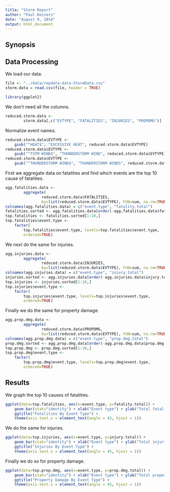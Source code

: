 ```yaml
---
title: "Storm Report"
author: "Paul Reiners"
date: "August 9, 2014"
output: html_document
---
```


Synopsis
--------

Data Processing
---------------
We load our data.
```r
file <- "../data/repdata-data-StormData.csv"
storm.data = read.csv(file, header = TRUE)
```

```r
library(ggplot2)
```

We don't need all the columns.
```r
reduced.storm.data <- 
        storm.data[,c("EVTYPE", "FATALITIES", "INJURIES", "PROPDMG")]
```

Normalize event names.
```r
reduced.storm.data$EVTYPE <- 
    gsub("^HEAT$", "EXCESSIVE HEAT", reduced.storm.data$EVTYPE)
reduced.storm.data$EVTYPE <- 
    gsub("^TSTM WIND$", "THUNDERSTORM WIND", reduced.storm.data$EVTYPE)
reduced.storm.data$EVTYPE <- 
    gsub("^THUNDERSTORM WIND$", "THUNDERSTORM WINDS", reduced.storm.data$EVTYPE)
```

First we aggregate data on fatalities and find which events are the top 10 cause
of fatalities.
```r
agg.fatalities.data <-
        aggregate(
                reduced.storm.data$FATALITIES, 
                by=list(reduced.storm.data$EVTYPE), FUN=sum, na.rm=TRUE)
colnames(agg.fatalities.data) = c("event.type", "fatality.total")
fatalities.sorted <- agg.fatalities.data[order(-agg.fatalities.data$fatality.total),] 
top.fatalities <- fatalities.sorted[1:10,]
top.fatalities$event.type <- 
    factor(
        top.fatalities$event.type, levels=top.fatalities$event.type, 
        ordered=TRUE)
```

We next do the same for injuries.
```r
agg.injuries.data <-
        aggregate(
                reduced.storm.data$INJURIES, 
                by=list(reduced.storm.data$EVTYPE), FUN=sum, na.rm=TRUE)
colnames(agg.injuries.data) = c("event.type", "injury.total")
injuries.sorted <- agg.injuries.data[order(-agg.injuries.data$injury.total),] 
top.injuries <- injuries.sorted[1:10,]
top.injuries$event.type <- 
    factor(
        top.injuries$event.type, levels=top.injuries$event.type, 
        ordered=TRUE)
```

Finally we do the same for property damage.
```r
agg.prop.dmg.data <-
        aggregate(
                reduced.storm.data$PROPDMG, 
                by=list(reduced.storm.data$EVTYPE), FUN=sum, na.rm=TRUE)
colnames(agg.prop.dmg.data) = c("event.type", "prop.dmg.total")
prop.dmg.sorted <- agg.prop.dmg.data[order(-agg.prop.dmg.data$prop.dmg.total),] 
top.prop.dmg <- prop.dmg.sorted[1:10,]
top.prop.dmg$event.type <- 
    factor(
        top.prop.dmg$event.type, levels=top.prop.dmg$event.type, 
        ordered=TRUE)
```

Results
-------
We graph the top 10 causes of fatalities.
```r
ggplot(data=top.fatalities, aes(x=event.type, y=fatality.total)) + 
    geom_bar(stat="identity") + xlab("Event type") + ylab("Total fatalities") + 
    ggtitle("Fatalities By Event Type") +
    theme(axis.text.x = element_text(angle = 45, hjust = 1))
```

We do the same for injuries.
```r
ggplot(data=top.injuries, aes(x=event.type, y=injury.total)) + 
    geom_bar(stat="identity") + xlab("Event type") + ylab("Total injuries") + 
    ggtitle("Injuries By Event Type") +
    theme(axis.text.x = element_text(angle = 45, hjust = 1))
```

Finally we do so for property damage.
```r
ggplot(data=top.prop.dmg, aes(x=event.type, y=prop.dmg.total)) + 
    geom_bar(stat="identity") + xlab("Event type") + ylab("Total property damage") + 
    ggtitle("Property Damage By Event Type") +
    theme(axis.text.x = element_text(angle = 45, hjust = 1))
```
